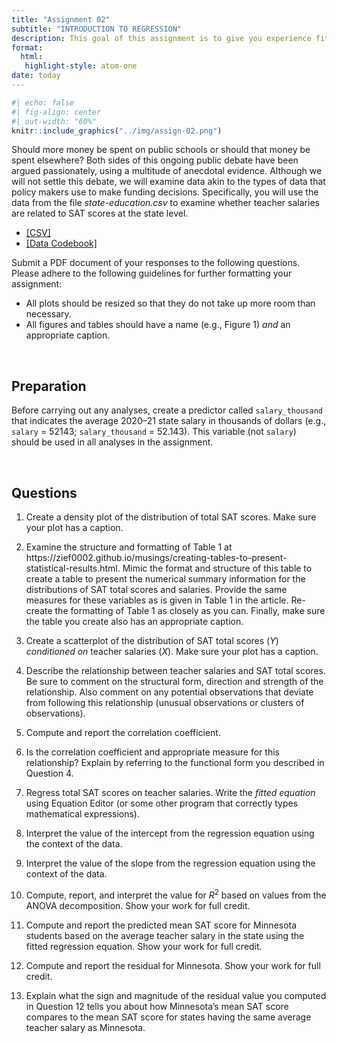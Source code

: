 ```yaml
---
title: "Assignment 02"
subtitle: "INTRODUCTION TO REGRESSION"
description: This goal of this assignment is to give you experience fitting and interpreting simple regression models. This assignment is worth 13 points. Each question is worth 1 point unless otherwise noted. <br /><br /> *Copyright EPSY 8251, 2024*
format:
  html:
   highlight-style: atom-one
date: today
---
```


```r
#| echo: false
#| fig-align: center
#| out-width: "60%"
knitr::include_graphics("../img/assign-02.png")
```


Should more money be spent on public schools or should that money be spent elsewhere? Both sides of this ongoing public debate have been argued passionately, using a multitude of anecdotal evidence. Although we will not settle this debate, we will examine data akin to the types of data that policy makers use to make funding decisions. Specifically, you will use the data from the file *state-education.csv* to examine whether teacher salaries are related to SAT scores at the state level.

- [[CSV]](https://raw.githubusercontent.com/zief0002/modeling/main/data/state-education.csv)
- [[Data Codebook]](https://zief0002.github.io/modeling/07-11-state-education.html)


Submit a PDF document of your responses to the following questions. Please adhere to the following guidelines for further formatting your assignment:

- All plots should be resized so that they do not take up more room than necessary. 
- All figures and tables should have a name (e.g., Figure 1) *and* an appropriate caption.

<br />


## Preparation

Before carrying out any analyses, create a predictor called `salary_thousand` that indicates the average 2020--21 state salary in thousands of dollars (e.g., `salary` = 52143; `salary_thousand` = 52.143). This variable (not `salary`) should be used in all analyses in the assignment.

<br />


## Questions

1. Create a density plot of the distribution of total SAT scores. Make sure your plot has a caption.

2. Examine the structure and formatting of Table 1 at https://zief0002.github.io/musings/creating-tables-to-present-statistical-results.html. Mimic the format and structure of this table to create a table to present the numerical summary information for the distributions of SAT total scores and salaries. Provide the same measures for these variables as is given in Table 1 in the article. Re-create the formatting of Table 1 as closely as you can. Finally, make sure the table you create also has an appropriate caption.

3. Create a scatterplot of the distribution of SAT total scores (*Y*) *conditioned on* teacher salaries (*X*). Make sure your plot has a caption.

4. Describe the relationship between teacher salaries and SAT total scores. Be sure to comment on the structural form, direction and strength of the relationship. Also comment on any potential observations that deviate from following this relationship (unusual observations or clusters of observations).

5. Compute and report the correlation coefficient.

6. Is the correlation coefficient and appropriate measure for this relationship? Explain by referring to the functional form you described in Question 4.

7. Regress total SAT scores on teacher salaries. Write the *fitted equation* using Equation Editor (or some other program that correctly types mathematical expressions).

8. Interpret the value of the intercept from the regression equation using the context of the data.

9. Interpret the value of the slope from the regression equation using the context of the data.

10. Compute, report, and interpret the value for $R^2$ based on values from the ANOVA decomposition. Show your work for full credit.

11. Compute and report the predicted mean SAT score for Minnesota students based on the average teacher salary in the state using the fitted regression equation. Show your work for full credit.

12. Compute and report the residual for Minnesota. Show your work for full credit.

13. Explain what the sign and magnitude of the residual value you computed in Question 12 tells you about how Minnesota's mean SAT score compares to the mean SAT score for states having the same average teacher salary as Minnesota.


<br />

